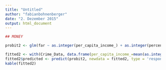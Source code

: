 ```yaml
---
title: "Untitled"
author: "fabianbohnenberger"
date: "2. Dezember 2015"
output: html_document
---
```



```r

## MONEY

probit2 <- glm(far ~ as.integer(per_capita_income_) + as.integer(percent_aged_16_unemployed) + as.integer(percent_households_below_poverty) + as.integer(percent_aged_25_without_high_school_diploma)+ as.integer(percent_of_housing_crowded) + as.integer(percent_aged_under_18_or_over_64) + as.factor(money) + as.factor(property) + as.factor(violent), family=binomial(link="probit"), data=Crime_Data)

fitted2 <- with(Crime_Data, data.frame(per_capita_income_=mean(as.integer(per_capita_income_)), percent_aged_16_unemployed=mean(as.integer(percent_aged_16_unemployed)), percent_households_below_poverty=mean(as.integer(percent_households_below_poverty)), percent_aged_25_without_high_school_diploma=mean(as.integer(percent_aged_25_without_high_school_diploma)), percent_of_housing_crowded=mean(as.integer(percent_of_housing_crowded)), percent_aged_under_18_or_over_64=mean(as.integer(percent_aged_under_18_or_over_64)), money = factor(0:1), property =factor(0:1), violent = factor(0:1)))
fitted2$predicted <- predict(probit2, newdata = fitted2, type = 'response', interval='confidence')
kable(fitted2)



```

